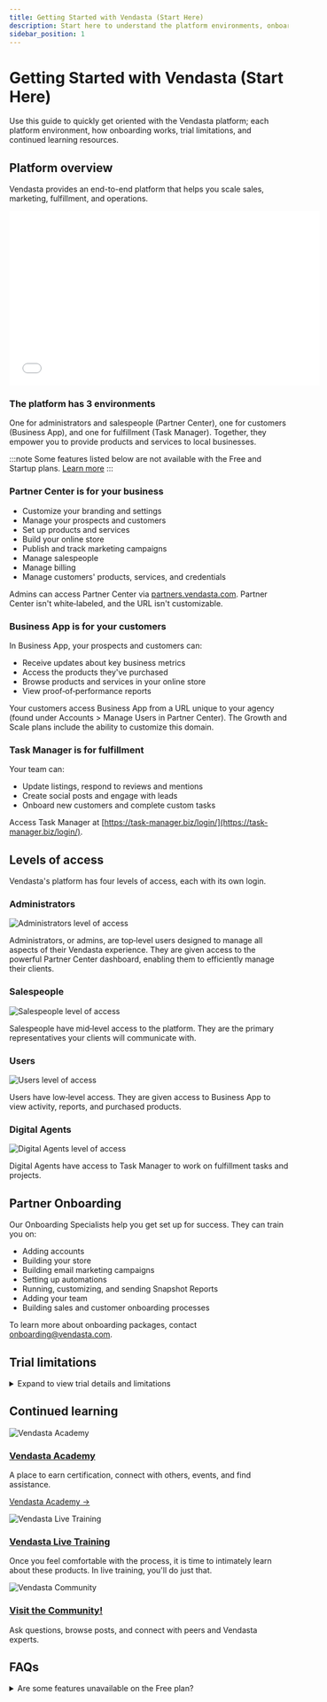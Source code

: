 ```yaml
---
title: Getting Started with Vendasta (Start Here)
description: Start here to understand the platform environments, onboarding, trials, and continued learning resources.
sidebar_position: 1
---
```


# Getting Started with Vendasta (Start Here)

Use this guide to quickly get oriented with the Vendasta platform; each platform environment, how onboarding works, trial limitations, and continued learning resources.

## Platform overview

Vendasta provides an end-to-end platform that helps you scale sales, marketing, fulfillment, and operations.

<iframe src="//www.youtube-nocookie.com/embed/lrX17R94zSo" width="560" height="315" frameborder="0" allowFullScreen></iframe>

### The platform has 3 environments

One for administrators and salespeople (Partner Center), one for customers (Business App), and one for fulfillment (Task Manager). Together, they empower you to provide products and services to local businesses.

:::note
Some features listed below are not available with the Free and Startup plans. [Learn more](https://www.vendasta.com/pricing)
:::

### Partner Center is for your business

- Customize your branding and settings
- Manage your prospects and customers
- Set up products and services
- Build your online store
- Publish and track marketing campaigns
- Manage salespeople
- Manage billing
- Manage customers' products, services, and credentials

Admins can access Partner Center via [partners.vendasta.com](https://partners.vendasta.com/dashboard?utm_campaign=partner-onboarding&utm_medium=referral&utm_source=resource-center&utm_content=welcome-inline-link). Partner Center isn't white‑labeled, and the URL isn't customizable.

### Business App is for your customers

In Business App, your prospects and customers can:

- Receive updates about key business metrics
- Access the products they've purchased
- Browse products and services in your online store
- View proof‑of‑performance reports

Your customers access Business App from a URL unique to your agency (found under Accounts > Manage Users in Partner Center). The Growth and Scale plans include the ability to customize this domain.

### Task Manager is for fulfillment

Your team can:

- Update listings, respond to reviews and mentions
- Create social posts and engage with leads
- Onboard new customers and complete custom tasks

Access Task Manager at [https://task-manager.biz/login/](https://task-manager.biz/login/).

## Levels of access

Vendasta's platform has four levels of access, each with its own login.

### Administrators

![Administrators level of access](./img/level-access-admin.jpg)

Administrators, or admins, are top‑level users designed to manage all aspects of their Vendasta experience. They are given access to the powerful Partner Center dashboard, enabling them to efficiently manage their clients.

### Salespeople

![Salespeople level of access](./img/level-access-salespeople.png)

Salespeople have mid‑level access to the platform. They are the primary representatives your clients will communicate with.

### Users

![Users level of access](./img/level-access-users.png)

Users have low‑level access. They are given access to Business App to view activity, reports, and purchased products.

### Digital Agents

![Digital Agents level of access](./img/level-access-digital-agents.png)

Digital Agents have access to Task Manager to work on fulfillment tasks and projects.

## Partner Onboarding

Our Onboarding Specialists help you get set up for success. They can train you on:

- Adding accounts
- Building your store
- Building email marketing campaigns
- Setting up automations
- Running, customizing, and sending Snapshot Reports
- Adding your team
- Building sales and customer onboarding processes

To learn more about onboarding packages, contact onboarding@vendasta.com.

## Trial limitations

<details>
<summary>Expand to view trial details and limitations</summary>

### What is a trial?

A trial allows limited access to higher‑tier features for a set time.

### How to initiate a trial

1. From Partner Center (no credit card needed)
2. By a Vendasta representative

### What features are limited while on Trial?

| Feature | How is it limited? |
| --- | --- |
| Vendasta payments | Unavailable for Free partners on a trial. Only available on paid tiers. |
| Start selling 3rd party products in the Marketplace | Unavailable for Free or Starter partners on a trial. |
| Publishing email campaigns and sending test emails | Unavailable for Free partners on a trial. Only available for paid tiers. |
| Acquisition Widgets | Unavailable for Free partners on a trial. |
| Premium Reports | Unavailable for Free or Starter partners on a trial. |
| Additional seats | Unavailable on a trial. |
| Snapshot Reports and Standard Product allotment | Only the amount for the current subscription is available. |

</details>

## Continued learning

<div className="row">
  <div className="col col--3">
    <img src="./img/vendasta-academy.png" alt="Vendasta Academy" />
  </div>
  <div className="col col--9">
    <h3><a href="https://academy.vendasta.com/">Vendasta Academy</a></h3>
    <p>A place to earn certification, connect with others, events, and find assistance.</p>
    <p><a href="https://academy.vendasta.com/">Vendasta Academy →</a></p>
  </div>
</div>

<div className="row margin-top--lg">
  <div className="col col--3">
    <img src="./img/vendasta-live-training.png" alt="Vendasta Live Training" />
  </div>
  <div className="col col--9">
    <h3><a href="https://www.vendasta.com/webinar/">Vendasta Live Training</a></h3>
    <p>Once you feel comfortable with the process, it is time to intimately learn about these products. In live training, you'll do just that.</p>
  </div>
</div>

<div className="row margin-top--lg">
  <div className="col col--3">
    <img src="./img/vendasta-community.png" alt="Vendasta Community" />
  </div>
  <div className="col col--9">
    <h3><a href="https://www.facebook.com/groups/vendasta/">Visit the Community!</a></h3>
    <p>Ask questions, browse posts, and connect with peers and Vendasta experts.</p>
  </div>
</div>

## FAQs

<details>
<summary>Are some features unavailable on the Free plan?</summary>

Yes. Some features are unavailable on Free and Startup plans. See the current plan comparison at `https://www.vendasta.com/pricing`.

</details>


